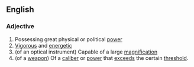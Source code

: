 ==English==

===Adjective===
{{en-adj|head=[[high]]-[[powered]]}}

# Possessing great physical or political [[power]]
# [[vigorous|Vigorous]] and [[energetic]]
# (of an optical instrument) Capable of a large [[magnification]]
# (of a [[weapon]]) Of a [[caliber]] or [[power]] that [[exceed]]s the certain [[threshold]].